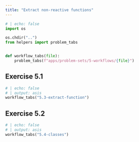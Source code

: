 ```yaml
---
title: "Extract non-reactive functions"
---
```

```python
# | echo: false
import os

os.chdir("..")
from helpers import problem_tabs


def workflow_tabs(file):
    problem_tabs(f"apps/problem-sets/5-workflows/{file}")
```

## Exercise 5.1

```python
# | echo: false
# | output: asis
workflow_tabs("5.3-extract-function")
```

## Exercise 5.2

```python
# | echo: false
# | output: asis
workflow_tabs("5.4-classes")
```